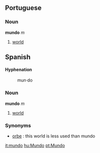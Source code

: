 ==Portuguese==

===Noun===
'''mundo''' ''m''

# [[world]]

==Spanish==

====Hyphenation====
:mun&middot;do

===Noun===
'''mundo''' ''m''

# [[world]]

===Synonyms===

*[[orbe]] : this world is less used than mundo

[[it:mundo]]
[[hu:Mundo]]
[[pt:Mundo]]